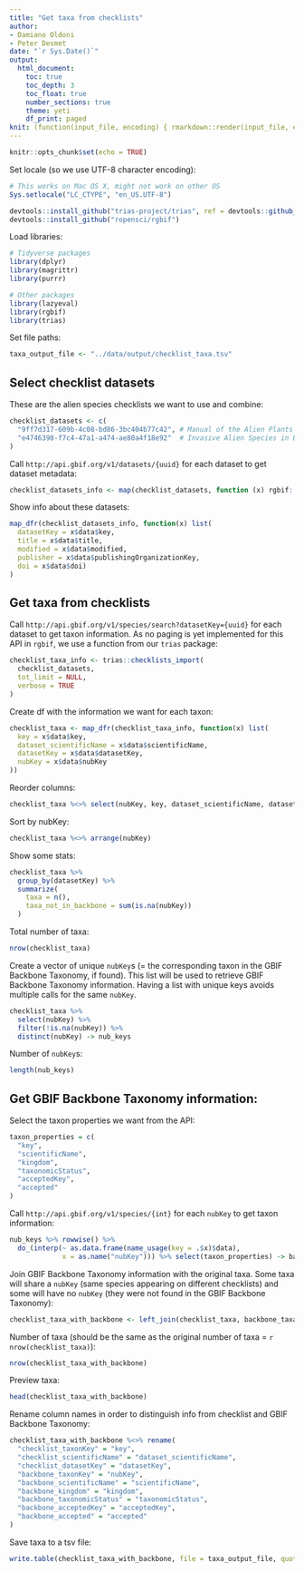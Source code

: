 ```yaml
---
title: "Get taxa from checklists"
author:
- Damiano Oldoni
- Peter Desmet
date: "`r Sys.Date()`"
output:
  html_document:
    toc: true
    toc_depth: 3
    toc_float: true
    number_sections: true
    theme: yeti
    df_print: paged
knit: (function(input_file, encoding) { rmarkdown::render(input_file, encoding = encoding, output_file = paste0("../docs/",sub(".Rmd", ".html", basename(input_file))))})
---
```


```r
knitr::opts_chunk$set(echo = TRUE)
```

Set locale (so we use UTF-8 character encoding):

```r
# This works on Mac OS X, might not work on other OS
Sys.setlocale("LC_CTYPE", "en_US.UTF-8")
```

```r
devtools::install_github("trias-project/trias", ref = devtools::github_pull(3), force = TRUE) # Update once PR is accepted
devtools::install_github("ropensci/rgbif")
```

Load libraries:

```r
# Tidyverse packages
library(dplyr)
library(magrittr)
library(purrr)

# Other packages
library(lazyeval)
library(rgbif)
library(trias)
```

Set file paths:

```r
taxa_output_file <- "../data/output/checklist_taxa.tsv"
```

## Select checklist datasets

These are the alien species checklists we want to use and combine:

```r
checklist_datasets <- c(
  "9ff7d317-609b-4c08-bd86-3bc404b77c42", # Manual of the Alien Plants of Belgium
  "e4746398-f7c4-47a1-a474-ae80a4f18e92"  # Invasive Alien Species in Belgium - HARMONIA database
)
```

Call `http://api.gbif.org/v1/datasets/{uuid}` for each dataset to get dataset metadata:

```r
checklist_datasets_info <- map(checklist_datasets, function (x) rgbif::datasets(uuid = x))
```

Show info about these datasets:

```r
map_dfr(checklist_datasets_info, function(x) list(
  datasetKey = x$data$key,
  title = x$data$title,
  modified = x$data$modified,
  publisher = x$data$publishingOrganizationKey,
  doi = x$data$doi)
)
```

## Get taxa from checklists

Call `http://api.gbif.org/v1/species/search?datasetKey={uuid}` for each dataset to get taxon information. As no paging is yet implemented for this API in `rgbif`, we use a function from our `trias` package:

```r
checklist_taxa_info <- trias::checklists_import(
  checklist_datasets,
  tot_limit = NULL, 
  verbose = TRUE
)
```

Create df with the information we want for each taxon:

```r
checklist_taxa <- map_dfr(checklist_taxa_info, function(x) list(
  key = x$data$key,
  dataset_scientificName = x$data$scientificName,
  datasetKey = x$data$datasetKey,
  nubKey = x$data$nubKey
))
```

Reorder columns:

```r
checklist_taxa %<>% select(nubKey, key, dataset_scientificName, datasetKey)
```

Sort by nubKey:

```r
checklist_taxa %<>% arrange(nubKey)
```

Show some stats:

```r
checklist_taxa %>%
  group_by(datasetKey) %>%
  summarize(
    taxa = n(),
    taxa_not_in_backbone = sum(is.na(nubKey))
  )
```

Total number of taxa:

```r
nrow(checklist_taxa)
```

Create a vector of unique `nubKey`s (= the corresponding taxon in the GBIF Backbone Taxonomy, if found). This list will be used to retrieve GBIF Backbone Taxonomy information. Having a list with unique keys avoids multiple calls for the same `nubKey`.

```r
checklist_taxa %>%
  select(nubKey) %>%
  filter(!is.na(nubKey)) %>%
  distinct(nubKey) -> nub_keys
```

Number of `nubKey`s:

```r
length(nub_keys)
```

## Get GBIF Backbone Taxonomy information:

Select the taxon properties we want from the API:

```r
taxon_properties = c(
  "key",
  "scientificName",
  "kingdom",
  "taxonomicStatus",
  "acceptedKey",
  "accepted"
)
```

Call `http://api.gbif.org/v1/species/{int}` for each `nubKey` to get taxon information:

```r
nub_keys %>% rowwise() %>% 
  do_(interp(~ as.data.frame(name_usage(key = .$x)$data), 
             x = as.name("nubKey"))) %>% select(taxon_properties) -> backbone_taxa
```

Join GBIF Backbone Taxonomy information with the original taxa. Some taxa will share a `nubKey` (same species appearing on different checklists) and some will have no `nubKey` (they were not found in the GBIF Backbone Taxonomy):

```r
checklist_taxa_with_backbone <- left_join(checklist_taxa, backbone_taxa, by = c("nubKey" ="key"))
```

Number of taxa (should be the same as the original number of taxa = `r nrow(checklist_taxa)`):

```r
nrow(checklist_taxa_with_backbone)
```

Preview taxa:

```r
head(checklist_taxa_with_backbone)
```

Rename column names in order to distinguish info from checklist and GBIF Backbone Taxonomy:

```r
checklist_taxa_with_backbone %<>% rename(
  "checklist_taxonKey" = "key",
  "checklist_scientificName" = "dataset_scientificName",
  "checklist_datasetKey" = "datasetKey",
  "backbone_taxonKey" = "nubKey",
  "backbone_scientificName" = "scientificName",
  "backbone_kingdom" = "kingdom",
  "backbone_taxonomicStatus" = "taxonomicStatus",
  "backbone_acceptedKey" = "acceptedKey",
  "backbone_accepted" = "accepted"
)
```

Save taxa to a tsv file:

```r
write.table(checklist_taxa_with_backbone, file = taxa_output_file, quote = FALSE, sep = "\t", na = "",  row.names = FALSE)
```
